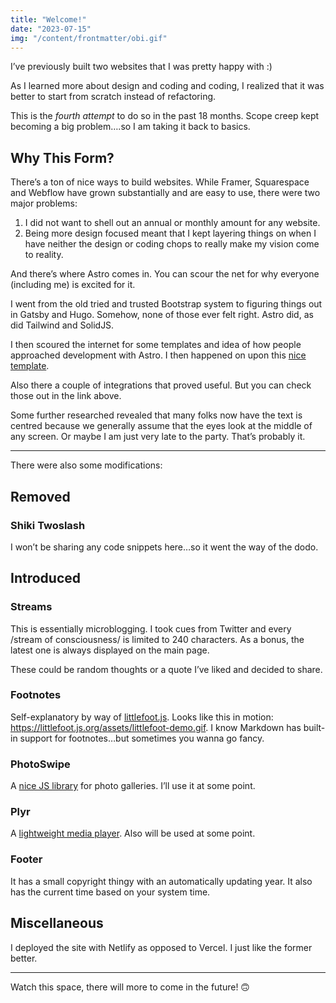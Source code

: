 ---
title: "Welcome!"
date: "2023-07-15"
img: "/content/frontmatter/obi.gif"
---

I’ve previously built two websites that I was pretty happy with :)

As I learned more about design and coding and coding, I realized that it was better to start from scratch instead of refactoring.

This is the _fourth attempt_ to do so in the past 18 months. Scope creep kept becoming a big problem….so I am taking it back to basics.

## **Why This Form?**

There’s a ton of nice ways to build websites. While Framer, Squarespace and Webflow have grown substantially and are easy to use, there were two major problems:

1. I did not want to shell out an annual or monthly amount for any website.
2. Being more design focused meant that I kept layering things on when I have neither the design or coding chops to really make my vision come to reality.

And there’s where Astro comes in. You can scour the net for why everyone (including me) is excited for it.

I went from the old tried and trusted Bootstrap system to figuring things out in Gatsby and Hugo. Somehow, none of those ever felt right. Astro did, as did Tailwind and SolidJS.

I then scoured the internet for some templates and idea of how people approached development with Astro. I then happened on upon this [nice template](https://zaduma.vercel.app/). 

Also there a couple of integrations that proved useful. But you can check those out in the link above.

Some further researched revealed that many folks now have the text is centred because we generally assume that the eyes look at the middle of any screen. Or maybe I am just very late to the party. That’s probably it.

---

There were also some modifications:

## **Removed**

### **Shiki Twoslash**
I won’t be sharing any code snippets here…so it went the way of the dodo.

## **Introduced**

### **Streams**
This is essentially microblogging. I took cues from Twitter and every /stream of consciousness/ is limited to 240 characters. As a bonus, the latest one is always displayed on the main page.

These could be random thoughts or a quote I’ve liked and decided to share.

### **Footnotes**
Self-explanatory by way of  [littlefoot.js](https://littlefoot.js.org/). Looks like this in motion:
https://littlefoot.js.org/assets/littlefoot-demo.gif. I know Markdown has built-in support for footnotes…but sometimes you wanna go fancy.

### **PhotoSwipe**
A [nice JS library](https://photoswipe.com/) for photo galleries. I’ll use it at some point.

### **Plyr**
A [lightweight media player](https://plyr.io/). Also will be used at some point.

### **Footer**
It has a small copyright thingy with an automatically updating year. It also has the current time based on your system time.

## **Miscellaneous**

I deployed the site with Netlify as opposed to Vercel. I just like the former better.

---

Watch this space, there will more to come in the future! 🙃